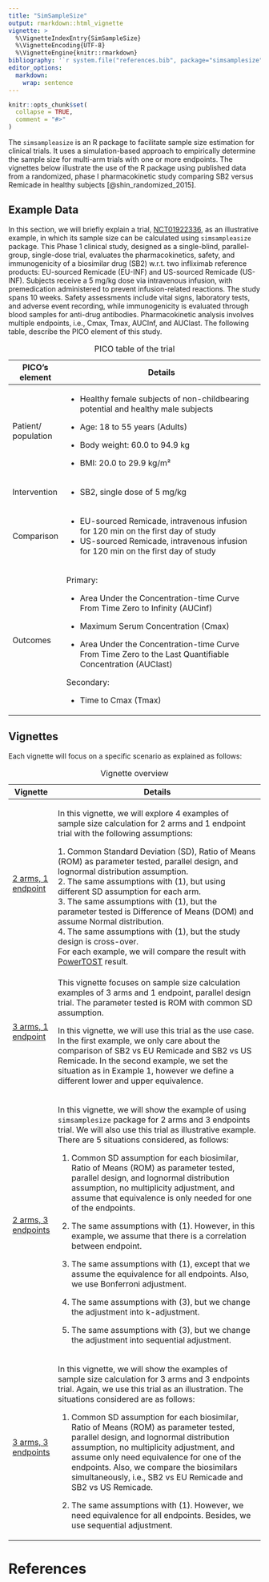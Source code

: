 ```yaml
---
title: "SimSampleSize"
output: rmarkdown::html_vignette
vignette: >
  %\VignetteIndexEntry{SimSampleSize}
  %\VignetteEncoding{UTF-8}
  %\VignetteEngine{knitr::rmarkdown}
bibliography: '`r system.file("references.bib", package="simsamplesize")`'
editor_options: 
  markdown: 
    wrap: sentence
---
```


```r
knitr::opts_chunk$set(
  collapse = TRUE,
  comment = "#>"
)
```

The `simsampleasize` is an R package to facilitate sample size estimation for clinical trials.
It uses a simulation-based approach to empirically determine the sample size for multi-arm trials with one or more endpoints.
The vignettes below illustrate the use of the R package using published data from a randomized, phase I pharmacokinetic study comparing SB2 versus Remicade in healthy subjects [@shin_randomized_2015].

## Example Data

In this section, we will briefly explain a trial, [NCT01922336](https://clinicaltrials.gov/study/NCT01922336#study-overview), as an illustrative example, in which its sample size can be calculated using `simsampleasize` package.
This Phase 1 clinical study, designed as a single-blind, parallel-group, single-dose trial, evaluates the pharmacokinetics, safety, and immunogenicity of a biosimilar drug (SB2) w.r.t. two infliximab reference products: EU-sourced Remicade (EU-INF) and US-sourced Remicade (US-INF).
Subjects receive a 5 mg/kg dose via intravenous infusion, with premedication administered to prevent infusion-related reactions.
The study spans 10 weeks.
Safety assessments include vital signs, laboratory tests, and adverse event recording, while immunogenicity is evaluated through blood samples for anti-drug antibodies.
Pharmacokinetic analysis involves multiple endpoints, i.e., Cmax, Tmax, AUCInf, and AUClast.
The following table, describe the PICO element of this study.

+---------------------+-------------------------------------------------------------------------------------------------------------+
| PICO's element      | Details                                                                                                     |
+=====================+=============================================================================================================+
| Patient/ population | -   Healthy female subjects of non-childbearing potential and healthy male subjects                         |
|                     |                                                                                                             |
|                     | -   Age: 18 to 55 years (Adults)                                                                            |
|                     |                                                                                                             |
|                     | -   Body weight: 60.0 to 94.9 kg                                                                            |
|                     |                                                                                                             |
|                     | -   BMI: 20.0 to 29.9 kg/m²                                                                                 |
+---------------------+-------------------------------------------------------------------------------------------------------------+
| Intervention        | -   SB2, single dose of 5 mg/kg                                                                             |
+---------------------+-------------------------------------------------------------------------------------------------------------+
| Comparison          | -   EU-sourced Remicade, intravenous infusion for 120 min on the first day of study                         |
|                     | -   US-sourced Remicade, intravenous infusion for 120 min on the first day of study                         |
+---------------------+-------------------------------------------------------------------------------------------------------------+
| Outcomes            | Primary:                                                                                                    |
|                     |                                                                                                             |
|                     | -   Area Under the Concentration-time Curve From Time Zero to Infinity (AUCinf)                             |
|                     |                                                                                                             |
|                     | -   Maximum Serum Concentration (Cmax)                                                                      |
|                     |                                                                                                             |
|                     | -   Area Under the Concentration-time Curve From Time Zero to the Last Quantifiable Concentration (AUClast) |
|                     |                                                                                                             |
|                     | Secondary:                                                                                                  |
|                     |                                                                                                             |
|                     | -   Time to Cmax (Tmax)                                                                                     |
+---------------------+-------------------------------------------------------------------------------------------------------------+

: PICO table of the trial

## Vignettes

Each vignette will focus on a specific scenario as explained as follows:

+-----------------------------------------------------+------------------------------------------------------------------------------------------------------------------------------------------------------------------------------------------------------------------------------------------------------------------------------------------------------------------------------------------+
| Vignette                                            | Details                                                                                                                                                                                                                                                                                                                                  |
+=====================================================+==========================================================================================================================================================================================================================================================================================================================================+
| [2 arms, 1 endpoint](individual_ep.html)            | In this vignette, we will explore 4 examples of sample size calculation for 2 arms and 1 endpoint trial with the following assumptions:                                                                                                                                                                                                  |
|                                                     |                                                                                                                                                                                                                                                                                                                                          |
| |                                                   | | 1. Common Standard Deviation (SD), Ratio of Means (ROM) as parameter tested, parallel design, and lognormal distribution assumption.                                                                                                                                                                                                   |
|                                                     |                                                                                                                                                                                                                                                                                                                                          |
|                                                     | | 2. The same assumptions with (1), but using different SD assumption for each arm.                                                                                                                                                                                                                                                      |
|                                                     |                                                                                                                                                                                                                                                                                                                                          |
|                                                     | | 3. The same assumptions with (1), but the parameter tested is Difference of Means (DOM) and assume Normal distribution.                                                                                                                                                                                                                |
|                                                     |                                                                                                                                                                                                                                                                                                                                          |
|                                                     | | 4. The same assumptions with (1), but the study design is cross-over.                                                                                                                                                                                                                                                                  |
|                                                     |                                                                                                                                                                                                                                                                                                                                          |
|                                                     | | For each example, we will compare the result with [PowerTOST](https://cran.r-project.org/web/packages/PowerTOST/PowerTOST.pdf) result.                                                                                                                                                                                                 |
+-----------------------------------------------------+------------------------------------------------------------------------------------------------------------------------------------------------------------------------------------------------------------------------------------------------------------------------------------------------------------------------------------------+
| [3 arms, 1 endpoint](individual_ep_three_arms.html) | This vignette focuses on sample size calculation examples of 3 arms and 1 endpoint, parallel design trial. The parameter tested is ROM with common SD assumption.                                                                                                                                                                        |
|                                                     |                                                                                                                                                                                                                                                                                                                                          |
| |                                                   | In this vignette, we will use this trial as the use case. In the first example, we only care about the comparison of SB2 vs EU Remicade and SB2 vs US Remicade. In the second example, we set the situation as in Example 1, however we define a different lower and upper equivalence.                                                  |
+-----------------------------------------------------+------------------------------------------------------------------------------------------------------------------------------------------------------------------------------------------------------------------------------------------------------------------------------------------------------------------------------------------+
| [2 arms, 3 endpoints](three_ep_two_arms.html)       | In this vignette, we will show the example of using `simsamplesize` package for 2 arms and 3 endpoints trial. We will also use this trial as illustrative example. There are 5 situations considered, as follows:                                                                                                                        |
|                                                     |                                                                                                                                                                                                                                                                                                                                          |
|                                                     | 1.  Common SD assumption for each biosimilar, Ratio of Means (ROM) as parameter tested, parallel design, and lognormal distribution assumption, no multiplicity adjustment, and assume that equivalence is only needed for one of the endpoints.                                                                                         |
|                                                     |                                                                                                                                                                                                                                                                                                                                          |
|                                                     | 2.  The same assumptions with (1). However, in this example, we assume that there is a correlation between endpoint.                                                                                                                                                                                                                     |
|                                                     |                                                                                                                                                                                                                                                                                                                                          |
|                                                     | 3.  The same assumptions with (1), except that we assume the equivalence for all endpoints. Also, we use Bonferroni adjustment.                                                                                                                                                                                                          |
|                                                     |                                                                                                                                                                                                                                                                                                                                          |
|                                                     | 4.  The same assumptions with (3), but we change the adjustment into k-adjustment.                                                                                                                                                                                                                                                       |
|                                                     |                                                                                                                                                                                                                                                                                                                                          |
|                                                     | 5.  The same assumptions with (3), but we change the adjustment into sequential adjustment.                                                                                                                                                                                                                                              |
+-----------------------------------------------------+------------------------------------------------------------------------------------------------------------------------------------------------------------------------------------------------------------------------------------------------------------------------------------------------------------------------------------------+
| [3 arms, 3 endpoints](three_ep_three_arms.html)     | In this vignette, we will show the examples of sample size calculation for 3 arms and 3 endpoints trial. Again, we use this trial as an illustration. The situations considered are as follows:                                                                                                                                          |
|                                                     |                                                                                                                                                                                                                                                                                                                                          |
|                                                     | 1.  Common SD assumption for each biosimilar, Ratio of Means (ROM) as parameter tested, parallel design, and lognormal distribution assumption, no multiplicity adjustment, and assume only need equivalence for one of the endpoints. Also, we compare the biosimilars simultaneously, i.e., SB2 vs EU Remicade and SB2 vs US Remicade. |
|                                                     |                                                                                                                                                                                                                                                                                                                                          |
|                                                     | 2.  The same assumptions with (1). However, we need equivalence for all endpoints. Besides, we use sequential adjustment.                                                                                                                                                                                                                |
+-----------------------------------------------------+------------------------------------------------------------------------------------------------------------------------------------------------------------------------------------------------------------------------------------------------------------------------------------------------------------------------------------------+

: Vignette overview

# References

